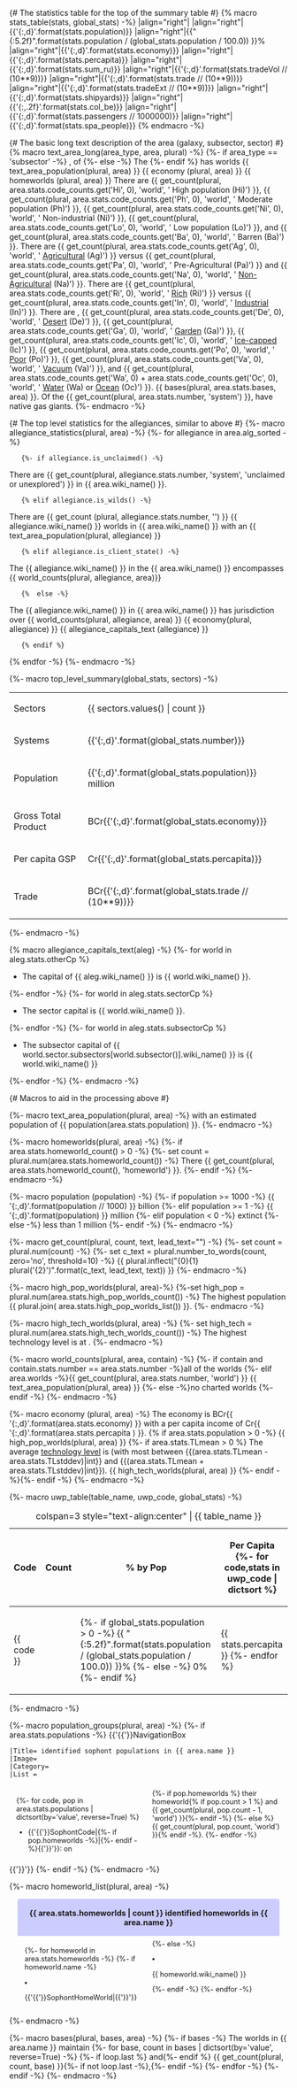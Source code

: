 {# The statistics table for the top of the summary table #}
{% macro stats_table(stats, global_stats) -%}
|align="right"|{{stats.number}}
|align="right"|{{'{:,d}'.format(stats.population)}}
|align="right"|{{"{:5.2f}".format(stats.population / (global_stats.population / 100.0)) }}%
|align="right"|{{'{:,d}'.format(stats.economy)}}
|align="right"|{{'{:,d}'.format(stats.percapita)}}
|align="right"|{{'{:,d}'.format(stats.sum_ru)}}
|align="right"|{{'{:,d}'.format(stats.tradeVol // (10**9))}}
|align="right"|{{'{:,d}'.format(stats.trade // (10**9))}}
|align="right"|{{'{:,d}'.format(stats.tradeExt // (10**9))}}
|align="right"|{{'{:,d}'.format(stats.shipyards)}}
|align="right"|{{'{:,.2f}'.format(stats.col_be)}}
|align="right"|{{'{:,d}'.format(stats.passengers // 1000000)}}
|align="right"|{{'{:,d}'.format(stats.spa_people)}}
{% endmacro -%}

{# The basic long text description of the area (galaxy, subsector, sector) #}
{% macro text_area_long(area_type, area, plural) -%}
{%- if area_type == 'subsector' -%}
{{area.wiki_name()}}, {{area_type}} {{area.position}} of {{area.sector.wiki_name()}}
{%- else -%}
The {{area.wiki_name()}} {{area_type}}
{%- endif %} has {{area.stats.number}} worlds {{ text_area_population(plural, area) }}
{{ economy (plural, area) }} {{ homeworlds (plural, area) }}
There are {{ get_count(plural, area.stats.code_counts.get('Hi', 0), 'world', ' High population (Hi)') }}, 
{{ get_count(plural, area.stats.code_counts.get('Ph', 0), 'world', ' Moderate population (Ph)') }},
{{ get_count(plural, area.stats.code_counts.get('Ni', 0), 'world', ' Non-industrial (Ni)') }},
{{ get_count(plural, area.stats.code_counts.get('Lo', 0), 'world', ' Low population (Lo)') }}, and
{{ get_count(plural, area.stats.code_counts.get('Ba', 0), 'world', ' Barren (Ba)') }}.
There are {{ get_count(plural, area.stats.code_counts.get('Ag', 0), 'world', ' [[Agricultural World|Agricultural]] (Ag)') }} versus
{{ get_count(plural, area.stats.code_counts.get('Pa', 0), 'world', ' Pre-Agricultural (Pa)') }} and 
{{ get_count(plural, area.stats.code_counts.get('Na', 0), 'world', ' [[Nonagricultural World|Non-Agricultural]] (Na)')  }}.
There are {{ get_count(plural, area.stats.code_counts.get('Ri', 0), 'world', ' [[Rich World|Rich]] (Ri)') }} versus
{{ get_count(plural, area.stats.code_counts.get('In', 0), 'world', ' [[Industrial World|Industrial]] (In)') }}.
There are {{get_count(plural, area.stats.code_counts.get('As', 0), 'belt',  ' [[Asteroid Belt World|Asteroid]] (As)') }},
{{ get_count(plural, area.stats.code_counts.get('De', 0), 'world', ' [[Desert World|Desert]] (De)') }},
{{ get_count(plural, area.stats.code_counts.get('Ga', 0), 'world', ' [[Garden World|Garden]] (Ga)') }},
{{ get_count(plural, area.stats.code_counts.get('Ic', 0), 'world', ' [[Ice World|Ice-capped]] (Ic)') }},
{{ get_count(plural, area.stats.code_counts.get('Po', 0), 'world', ' [[Poor World|Poor]] (Po)') }}, 
{{ get_count(plural, area.stats.code_counts.get('Va', 0), 'world', ' [[Vacuum World|Vacuum]] (Va)') }}, and
{{ get_count(plural, area.stats.code_counts.get('Wa', 0) + area.stats.code_counts.get('Oc', 0), 'world', ' [[Water World|Water]] (Wa) or [[Ocean World|Ocean]] (Oc)') }}.
{{ bases(plural, area.stats.bases, area) }}.
Of the  {{ get_count(plural, area.stats.number, 'system') }}, {{area.stats.gg_count}} have native gas giants.
{%- endmacro -%}


{# The top level statistics for the allegiances, similar to above #}
{%- macro allegiance_statistics(plural, area) -%}
{%- for allegiance in area.alg_sorted -%}
    {%- if allegiance.is_unclaimed() -%}
There are {{ get_count(plural, allegiance.stats.number, 'system', 'unclaimed or unexplored') }} in {{ area.wiki_name() }}.
    {% elif allegiance.is_wilds() -%}
There are {{ get_count (plural, allegiance.stats.number, '') }} {{ allegiance.wiki_name() }} worlds in {{ area.wiki_name() }} with an {{ text_area_population(plural, allegiance) }}
    {% elif allegiance.is_client_state() -%}
The {{ allegiance.wiki_name() }} in the {{ area.wiki_name() }} encompasses {{ world_counts(plural, allegiance, area)}}
    {%  else -%}
The {{ allegiance.wiki_name() }} in {{ area.wiki_name() }} has jurisdiction over {{ world_counts(plural, allegiance, area) }} {{ economy(plural, allegiance) }}
{{ allegiance_capitals_text (allegiance) }}
    {% endif %}
{% endfor -%}
{%- endmacro -%}


{%- macro top_level_summary(global_stats, sectors) -%}
{| class="wikitable"
| Sectors || {{ sectors.values() | count }} 
|-
| Systems ||  {{'{:,d}'.format(global_stats.number)}} 
|-
| Population || {{'{:,d}'.format(global_stats.population)}} million
|-
| Gross Total Product ||  BCr{{'{:,d}'.format(global_stats.economy)}} 
|-
| Per capita GSP || Cr{{'{:,d}'.format(global_stats.percapita)}}
|-
| Trade || BCr{{'{:,d}'.format(global_stats.trade // (10**9))}} 
|}
{%- endmacro -%}


{% macro allegiance_capitals_text(aleg) -%}
{%- for world in aleg.stats.otherCp %}
* The capital of {{ aleg.wiki_name() }} is {{ world.wiki_name() }}.
{%- endfor -%}
{%- for world in aleg.stats.sectorCp %}
* The {{aleg.wiki_name() }} sector capital is {{ world.wiki_name() }}.
{%- endfor -%}
{%- for world in aleg.stats.subsectorCp %}
* The {{aleg.wiki_name() }} subsector capital of {{ world.sector.subsectors[world.subsector()].wiki_name() }} is {{ world.wiki_name() }}
{%- endfor -%}
{%- endmacro -%}

{# Macros to aid in the processing above #}

{%- macro text_area_population(plural, area) -%}
with an estimated population of {{ population(area.stats.population) }}. 
{%- endmacro -%}

{%- macro homeworlds(plural, area) -%}
{%- if area.stats.homeworld_count() > 0 -%}
{%- set count = plural.num(area.stats.homeworld_count()) -%}
There {{plural.inflect("plural_verb('is')") }} {{ get_count(plural, area.stats.homeworld_count(), 'homeworld') }}. 
{%- endif -%}
{%- endmacro -%}

{%- macro population (population) -%}
{%- if population >= 1000 -%}
{{ '{:,d}'.format(population // 1000) }} billion
{%- elif population >= 1 -%}
{{ '{:,d}'.format(population) }} million
{%- elif population < 0 -%}
extinct
{%- else -%}
less than 1 million
{%- endif -%}
{%- endmacro -%}

{%- macro get_count(plural, count, text, lead_text="") -%}
{%- set count = plural.num(count) -%}
{%- set c_text = plural.number_to_words(count, zero='no', threshold=10) -%}
{{ plural.inflect("{0}{1} plural('{2}')".format(c_text, lead_text, text)) }}
{%- endmacro -%}

{%- macro high_pop_worlds(plural, area)-%}
{%-set high_pop = plural.num(area.stats.high_pop_worlds_count()) -%}
The highest population {{plural.inflect("plural('world') plural_verb('is')") }} {{ plural.join( area.stats.high_pop_worlds_list()) }}.
{%- endmacro -%}

{%- macro high_tech_worlds(plural, area) -%}
{%- set high_tech = plural.num(area.stats.high_tech_worlds_count()) -%}
The highest technology level is {{area.stats.maxTL}} at {{plural.join(area.stats.high_tech_worlds_list())}}.
{%- endmacro -%}

{%- macro world_counts(plural, area, contain) -%}
{%- if contain and contain.stats.number == area.stats.number -%}all of the worlds
{%- elif area.worlds -%}{{ get_count(plural, area.stats.number, 'world') }} {{ text_area_population(plural, area) }}
{%- else -%}no charted worlds
{%- endif -%}
{%- endmacro -%}

{%- macro economy (plural, area) -%}
The economy is BCr{{ '{:,d}'.format(area.stats.economy) }} with a per capita income of Cr{{ '{:,d}'.format(area.stats.percapita ) }}. 
{% if area.stats.population > 0 -%}
{{ high_pop_worlds(plural, area) }}
{%- if area.stats.TLmean > 0 %} The average [[Technology Level|technology level]] is {{area.stats.TLmean|int}} (with most between {{(area.stats.TLmean - area.stats.TLstddev)|int}} and {{(area.stats.TLmean + area.stats.TLstddev)|int}}). {{ high_tech_worlds(plural, area) }}
{%- endif -%}{%- endif -%}
{%- endmacro -%}

{%- macro uwp_table(table_name, uwp_code, global_stats) -%}
{| class="wikitable"
|+ colspan=3 style="text-align:center" | {{ table_name }}
! Code !! Count !! % by Pop !! Per Capita
{%- for code,stats in uwp_code | dictsort %}
|-
| {{ code }} || {{stats.number}} 
| {%- if global_stats.population > 0 -%} {{ "{:5.2f}".format(stats.population / (global_stats.population / 100.0)) }}% {%- else -%} 0% {%- endif %}
| {{ stats.percapita }}
{%- endfor %}
|}
{%- endmacro -%}


{%- macro population_groups(plural, area) -%}
{%- if area.stats.populations -%}
{{'{{'}}NavigationBox
 |Title={{area.stats.populations | count}} identified sophont populations in {{ area.name }}
 |Image=
 |Category=
 |List = <div style="text-align: left;font-size: 90%; padding: 0.5em 1em; -webkit-column-count: 2; -moz-column-count: 2; column-count: 2;">
{%- for code, pop in area.stats.populations | dictsort(by='value', reverse=True) %}
* {{'{{'}}SophontCode|{{code}}{%- if pop.homeworlds -%}|{{area.name}}{%- endif -%}{{'}}'}}: {{population(pop.population)}} on
{%- if pop.homeworlds %} their homeworld{% if pop.count > 1 %} and {{ get_count(plural, pop.count - 1, 'world') }}{%- endif -%}
{%- else %} {{ get_count(plural, pop.count, 'world') }}{% endif -%}.
{%- endfor -%}
</div>{{'}}'}}
{%- endif -%}
{%- endmacro -%}


{%- macro homeworld_list(plural, area) -%}
<div class="toccolours inlineb" style="clear: left; margin: 0.5em auto; text-align: left; padding: 0em; border-radius: 4px; max-width: 94%; overflow: hidden">
<div style="padding-top: 0.2em; padding-bottom: 0.2em; background:#ccccff; font-weight:bold; text-align: center"> 
{{ area.stats.homeworlds | count }} identified homeworlds in {{ area.name }}</div>
<div style="font-size: 90%; padding: 0.5em 1em; -webkit-column-count: 2; -moz-column-count: 2; column-count: 2;"><ul style="margin-top: 0;">
{%- for homeworld in area.stats.homeworlds -%}
{%- if homeworld.name -%}
<li>{{'{{'}}SophontHomeWorld|{{homeworld.wiki_short_name()}}{{'}}'}}</li>
{%- else -%}
<li>{{ homeworld.wiki_name() }} </li>
{%- endif -%}
{%- endfor -%}
</ul></div></div>
{%- endmacro -%}


{%- macro bases(plural, bases, area) -%}
{%- if bases -%}
The worlds in {{ area.name }} maintain
{%- for base, count in bases | dictsort(by='value', reverse=True) -%}
{%- if loop.last %} and{%- endif %} {{ get_count(plural, count, base) }}{%- if not loop.last -%},{%- endif -%}
{%- endfor -%}
{%- endif -%}
{%- endmacro -%}
